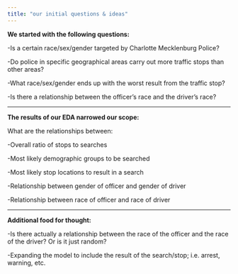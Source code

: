 ```yaml
---
title: "our initial questions & ideas"
---
```


**We started with the following questions:**

-Is a certain race/sex/gender targeted by Charlotte Mecklenburg Police?

-Do police in specific geographical areas carry out more traffic stops than other areas?

-What race/sex/gender ends up with the worst result from the traffic stop?

-Is there a relationship between the officer’s race and the driver’s race?

***

**The results of our EDA narrowed our scope:**

What are the relationships between:  

-Overall ratio of stops to searches

-Most likely demographic groups to be searched

-Most likely stop locations to result in a search

-Relationship between gender of officer and gender of driver

-Relationship between race of officer and race of driver 

***

**Additional food for thought:**

-Is there actually a relationship between the race of the officer and the race of the driver? Or is it just random? 

-Expanding the model to include the result of the search/stop; i.e. arrest, warning, etc.
